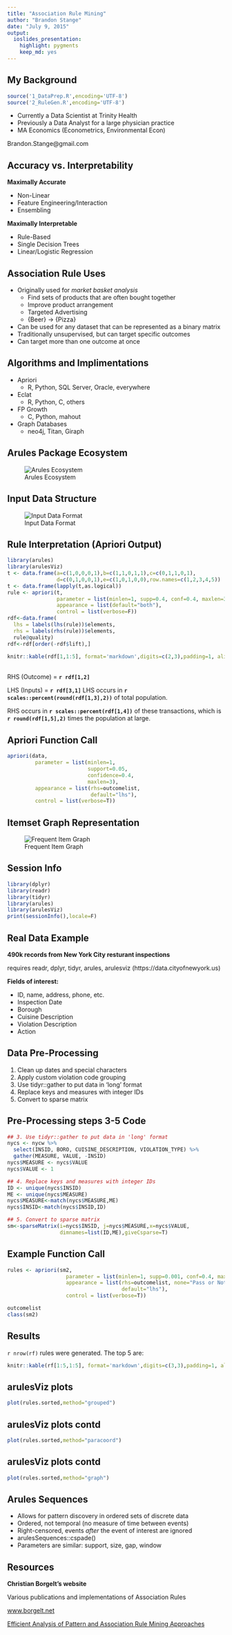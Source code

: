 ```yaml
---
title: "Association Rule Mining"
author: "Brandon Stange"
date: "July 9, 2015"
output: 
  ioslides_presentation: 
    highlight: pygments
    keep_md: yes
---
```


## My Background
```r
source('1_DataPrep.R',encoding='UTF-8')
source('2_RuleGen.R',encoding='UTF-8')
```

- Currently a Data Scientist at Trinity Health
- Previously a Data Analyst for a large physician practice
- MA Economics (Econometrics, Environmental Econ)

Brandon.Stange@gmail.com    

## Accuracy vs. Interpretability
**Maximally Accurate**

- Non-Linear
- Feature Engineering/Interaction
- Ensembling

**Maximally Interpretable**

- Rule-Based
- Single Decision Trees
- Linear/Logistic Regression

## Association Rule Uses

- Originally used for *market basket analysis*
    - Find sets of products that are often bought together
    - Improve product arrangement
    - Targeted Advertising
    - {Beer} -> {Pizza}
- Can be used for any dataset that can be represented as a binary matrix
- Traditionally unsupervised, but can target specific outcomes
- Can target more than one outcome at once

## Algorithms and Implimentations

- Apriori
    - R, Python, SQL Server, Oracle, everywhere
- Eclat
    - R, Python, C, others
- FP Growth
    - C, Python, mahout
- Graph Databases
    - neo4j, Titan, Giraph

## Arules Package Ecosystem {.flexbox .vcenter .hcenter .bigger}
![Arules Ecosystem](images/ArulesEco.jpg)

## Input Data Structure {.flexbox .vcenter}
![Input Data Format](images/DataFormat.jpg)

## Rule Interpretation (Apriori Output)

```r
library(arules)
library(arulesViz)
t <- data.frame(a=c(1,0,0,0,1),b=c(1,1,0,1,1),c=c(0,1,1,0,1),
                d=c(0,1,0,0,1),e=c(1,0,1,0,0),row.names=c(1,2,3,4,5))
t <- data.frame(lapply(t,as.logical))
rule <- apriori(t,
                parameter = list(minlen=1, supp=0.4, conf=0.4, maxlen=3),
                appearance = list(default="both"),
                control = list(verbose=F))
rdf<-data.frame(
  lhs = labels(lhs(rule))$elements,
  rhs = labels(rhs(rule))$elements,
  rule@quality)
rdf<-rdf[order(-rdf$lift),]

knitr::kable(rdf[1,1:5], format='markdown',digits=c(2,3),padding=1, align='c')
```

<br>
RHS (Outcome) = **`r rdf[1,2]`**

LHS (Inputs) = **`r rdf[3,1]`**
LHS occurs in **`r scales::percent(round(rdf[1,3],2))`** of total population.

RHS occurs in **`r scales::percent(rdf[1,4])`** of these transactions, which is **`r round(rdf[1,5],2)`** times the population at large.

## Apriori Function Call {.bigger}

```r
apriori(data,
         parameter = list(minlen=1, 
                          support=0.05, 
                          confidence=0.4, 
                          maxlen=3),
         appearance = list(rhs=outcomelist, 
                           default="lhs"),
         control = list(verbose=T))
```

## Itemset Graph Representation {.flexbox .vcenter}
![Frequent Item Graph](images/FrequentItems.png)

## Session Info {.smaller}

```r
library(dplyr)
library(readr)
library(tidyr)
library(arules)
library(arulesViz)
print(sessionInfo(),locale=F)
```

## Real Data Example

**490k records from New York City resturant inspections**

requires readr, dplyr, tidyr, arules, arulesviz
(https://data.cityofnewyork.us)

**Fields of interest:**

- ID, name, address, phone, etc.
- Inspection Date
- Borough
- Cuisine Description
- Violation Description
- Action

## Data Pre-Processing

1. Clean up dates and special characters
2. Apply custom violation code grouping
3. Use tidyr::gather to put data in 'long' format
4. Replace keys and measures with integer IDs
5. Convert to sparse matrix


## Pre-Processing steps 3-5 Code

```R
## 3. Use tidyr::gather to put data in 'long' format
nycs <- nycw %>%
  select(INSID, BORO, CUISINE_DESCRIPTION, VIOLATION_TYPE) %>%
  gather(MEASURE, VALUE, -INSID)
nycs$MEASURE <- nycs$VALUE
nycs$VALUE <- 1

## 4. Replace keys and measures with integer IDs
ID <- unique(nycs$INSID)
ME <- unique(nycs$MEASURE)
nycs$MEASURE<-match(nycs$MEASURE,ME)
nycs$INSID<-match(nycs$INSID,ID)

## 5. Convert to sparse matrix
sm<-sparseMatrix(i=nycs$INSID, j=nycs$MEASURE,x=nycs$VALUE,
                 dimnames=list(ID,ME),giveCsparse=T)
```


## Example Function Call {.smaller}

```R
rules <- apriori(sm2,
                   parameter = list(minlen=1, supp=0.001, conf=0.4, maxlen=4),
                   appearance = list(rhs=outcomelist, none="Pass or Not Critical",
                                     default="lhs"),
                   control = list(verbose=T))
```
```R
outcomelist
class(sm2)
```

## Results

`r nrow(rf)` rules were generated.  The top 5 are:
```r
knitr::kable(rf[1:5,1:5], format='markdown',digits=c(3,3),padding=1, align='c')
```

## arulesViz plots
```r
plot(rules.sorted,method="grouped")
```

## arulesViz plots contd
```r
plot(rules.sorted,method="paracoord")
```

## arulesViz plots contd
```r
plot(rules.sorted,method="graph")
```

## Arules Sequences

- Allows for pattern discovery in ordered sets of discrete data
- Ordered, not temporal (no measure of time between events)
- Right-censored, events *after* the event of interest are ignored
- arulesSequences::cspade()
- Parameters are similar: support, size, gap, window

## Resources

**Christian Borgelt's website**

Various publications and implementations of Association Rules

[www.borgelt.net](www.borgelt.net)

[Efficient Analysis of Pattern and Association Rule Mining Approaches](http://arxiv.org/ftp/arxiv/papers/1402/1402.2892.pdf)
